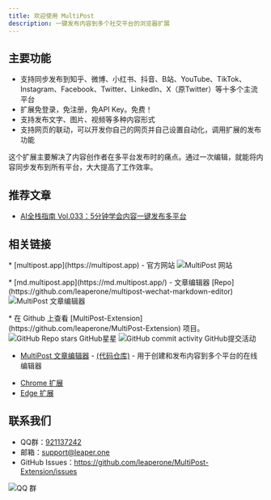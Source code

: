 ```yaml
---
title: 欢迎使用 MultiPost
description: 一键发布内容到多个社交平台的浏览器扩展
---
```


## 主要功能

- 支持同步发布到知乎、微博、小红书、抖音、B站、YouTube、TikTok、Instagram、Facebook、Twitter、LinkedIn、X（原Twitter）等十多个主流平台
- 扩展免登录，免注册，免API Key。免费！
- 支持发布文字、图片、视频等多种内容形式
- 支持网页的联动，可以开发你自己的网页并自己设置自动化，调用扩展的发布功能

这个扩展主要解决了内容创作者在多平台发布时的痛点。通过一次编辑，就能将内容同步发布到所有平台，大大提高了工作效率。

## 推荐文章

- [AI全栈指南 Vol.033：5分钟学会内容一键发布多平台](https://mp.weixin.qq.com/s/K7yh6EsBLOGJzl8Gh8SwLw)

## 相关链接
<p className="flex gap-2 flex-row items-center">
  <span>
    * [multipost.app](https://multipost.app) - 官方网站 
  </span>
  <img src="https://img.shields.io/website?url=https%3A%2F%2Fmultipost.app" alt="MultiPost 网站" />
</p>

<p className="flex gap-2 flex-row items-center">
  <span>
    * [md.multipost.app](https://md.multipost.app/) - 文章编辑器 
  </span>
  [Repo](https://github.com/leaperone/multipost-wechat-markdown-editor)
  <img src="https://img.shields.io/website?url=https%3A%2F%2Fmd.multipost.app" alt="MultiPost 文章编辑器" />
</p>

<p className="flex gap-2 flex-row items-center">
  <span>
    * 在 Github 上查看 [MultiPost-Extension](https://github.com/leaperone/MultiPost-Extension) 项目。
  </span>
  <img src="https://img.shields.io/github/stars/leaperone/MultiPost-Extension" alt="GitHub Repo stars GitHub星星" />
  <img src="https://img.shields.io/github/commit-activity/m/leaper-one/MultiPost-Extension" alt="GitHub commit activity GitHub提交活动" />
</p>

- [MultiPost 文章编辑器](https://md.multipost.app/) - [(代码仓库)](https://github.com/leaper-one/multipost-wechat-markdown-editor) - 用于创建和发布内容到多个平台的在线编辑器
* [Chrome 扩展](https://chromewebstore.google.com/detail/multipost/dhohkaclnjgcikfoaacfgijgjgceofih)
* [Edge 扩展](https://microsoftedge.microsoft.com/addons/detail/multipost/ckoiphiceimehjkolnfffgbmihoppgjg)


## 联系我们

- QQ群：[921137242](http://qm.qq.com/cgi-bin/qm/qr?_wv=1027&k=c5BjhD8JxNAuwjKh6qvCoROU301PppYU&authKey=NfKianfDwngrwJyVQbefIQET9vUQs46xb0PfOYUm6KzdeCjPd5YbvlRoO8trJUUZ&noverify=0&group_code=921137242)
- 邮箱：support@leaper.one
- GitHub Issues：https://github.com/leaperone/MultiPost-Extension/issues

![QQ 群](/MultiPost-Extension_2025-02-28T14_17_15.717Z.png)

